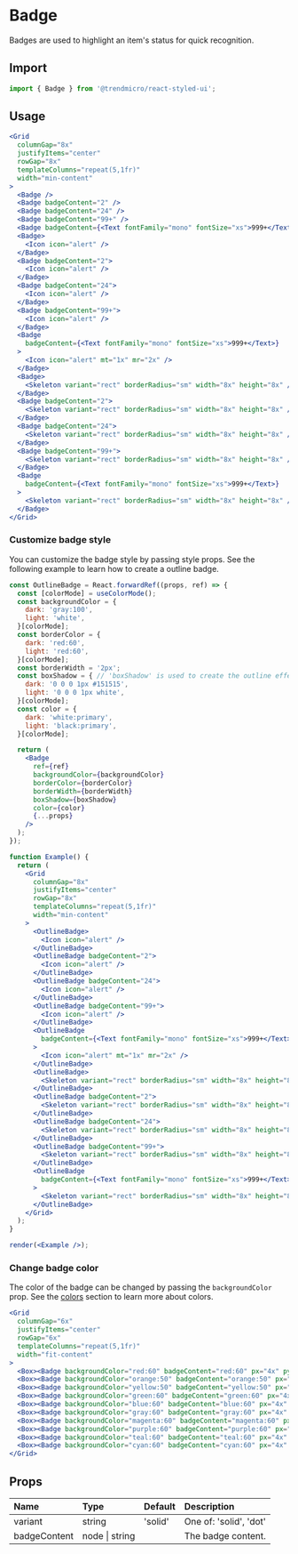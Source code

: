 # Badge

Badges are used to highlight an item's status for quick recognition.

## Import

```js
import { Badge } from '@trendmicro/react-styled-ui';
```

## Usage

```jsx
<Grid
  columnGap="8x"
  justifyItems="center"
  rowGap="8x"
  templateColumns="repeat(5,1fr)"
  width="min-content"
>
  <Badge />
  <Badge badgeContent="2" />
  <Badge badgeContent="24" />
  <Badge badgeContent="99+" />
  <Badge badgeContent={<Text fontFamily="mono" fontSize="xs">999+</Text>} />
  <Badge>
    <Icon icon="alert" />
  </Badge>
  <Badge badgeContent="2">
    <Icon icon="alert" />
  </Badge>
  <Badge badgeContent="24">
    <Icon icon="alert" />
  </Badge>
  <Badge badgeContent="99+">
    <Icon icon="alert" />
  </Badge>
  <Badge
    badgeContent={<Text fontFamily="mono" fontSize="xs">999+</Text>}
  >
    <Icon icon="alert" mt="1x" mr="2x" />
  </Badge>
  <Badge>
    <Skeleton variant="rect" borderRadius="sm" width="8x" height="8x" />
  </Badge>
  <Badge badgeContent="2">
    <Skeleton variant="rect" borderRadius="sm" width="8x" height="8x" />
  </Badge>
  <Badge badgeContent="24">
    <Skeleton variant="rect" borderRadius="sm" width="8x" height="8x" />
  </Badge>
  <Badge badgeContent="99+">
    <Skeleton variant="rect" borderRadius="sm" width="8x" height="8x" />
  </Badge>
  <Badge
    badgeContent={<Text fontFamily="mono" fontSize="xs">999+</Text>}
  >
    <Skeleton variant="rect" borderRadius="sm" width="8x" height="8x" />
  </Badge>
</Grid>
```

### Customize badge style

You can customize the badge style by passing style props. See the following example to learn how to create a outline badge.

```jsx noInline
const OutlineBadge = React.forwardRef((props, ref) => {
  const [colorMode] = useColorMode();
  const backgroundColor = {
    dark: 'gray:100',
    light: 'white',
  }[colorMode];
  const borderColor = {
    dark: 'red:60',
    light: 'red:60',
  }[colorMode];
  const borderWidth = '2px';
  const boxShadow = { // 'boxShadow' is used to create the outline effect
    dark: '0 0 0 1px #151515',
    light: '0 0 0 1px white',
  }[colorMode];
  const color = {
    dark: 'white:primary',
    light: 'black:primary',
  }[colorMode];

  return (
    <Badge
      ref={ref}
      backgroundColor={backgroundColor}
      borderColor={borderColor}
      borderWidth={borderWidth}
      boxShadow={boxShadow}
      color={color}
      {...props}
    />
  );
});

function Example() {
  return (
    <Grid
      columnGap="8x"
      justifyItems="center"
      rowGap="8x"
      templateColumns="repeat(5,1fr)"
      width="min-content"
    >
      <OutlineBadge>
        <Icon icon="alert" />
      </OutlineBadge>
      <OutlineBadge badgeContent="2">
        <Icon icon="alert" />
      </OutlineBadge>
      <OutlineBadge badgeContent="24">
        <Icon icon="alert" />
      </OutlineBadge>
      <OutlineBadge badgeContent="99+">
        <Icon icon="alert" />
      </OutlineBadge>
      <OutlineBadge
        badgeContent={<Text fontFamily="mono" fontSize="xs">999+</Text>}
      >
        <Icon icon="alert" mt="1x" mr="2x" />
      </OutlineBadge>
      <OutlineBadge>
        <Skeleton variant="rect" borderRadius="sm" width="8x" height="8x" />
      </OutlineBadge>
      <OutlineBadge badgeContent="2">
        <Skeleton variant="rect" borderRadius="sm" width="8x" height="8x" />
      </OutlineBadge>
      <OutlineBadge badgeContent="24">
        <Skeleton variant="rect" borderRadius="sm" width="8x" height="8x" />
      </OutlineBadge>
      <OutlineBadge badgeContent="99+">
        <Skeleton variant="rect" borderRadius="sm" width="8x" height="8x" />
      </OutlineBadge>
      <OutlineBadge
        badgeContent={<Text fontFamily="mono" fontSize="xs">999+</Text>}
      >
        <Skeleton variant="rect" borderRadius="sm" width="8x" height="8x" />
      </OutlineBadge>
    </Grid>
  );
}

render(<Example />);
```

### Change badge color

The color of the badge can be changed by passing the `backgroundColor` prop. See the [colors](./colors) section to learn more about colors.

```jsx
<Grid
  columnGap="6x"
  justifyItems="center"
  rowGap="6x"
  templateColumns="repeat(5,1fr)"
  width="fit-content"
>
  <Box><Badge backgroundColor="red:60" badgeContent="red:60" px="4x" py="1h" /></Box>
  <Box><Badge backgroundColor="orange:50" badgeContent="orange:50" px="4x" py="1h" /></Box>
  <Box><Badge backgroundColor="yellow:50" badgeContent="yellow:50" px="4x" py="1h" /></Box>
  <Box><Badge backgroundColor="green:60" badgeContent="green:60" px="4x" py="1h" /></Box>
  <Box><Badge backgroundColor="blue:60" badgeContent="blue:60" px="4x" py="1h" /></Box>
  <Box><Badge backgroundColor="gray:60" badgeContent="gray:60" px="4x" py="1h"/></Box>
  <Box><Badge backgroundColor="magenta:60" badgeContent="magenta:60" px="4x" py="1h"/></Box>
  <Box><Badge backgroundColor="purple:60" badgeContent="purple:60" px="4x" py="1h" /></Box>
  <Box><Badge backgroundColor="teal:60" badgeContent="teal:60" px="4x" py="1h" /></Box>
  <Box><Badge backgroundColor="cyan:60" badgeContent="cyan:60" px="4x" py="1h" /></Box>
</Grid>
```

## Props

| Name | Type | Default | Description |
| :--- | :--- | :------ | :---------- |
| variant | string | 'solid' | One of: 'solid', 'dot' |
| badgeContent | node \| string | | The badge content. |
